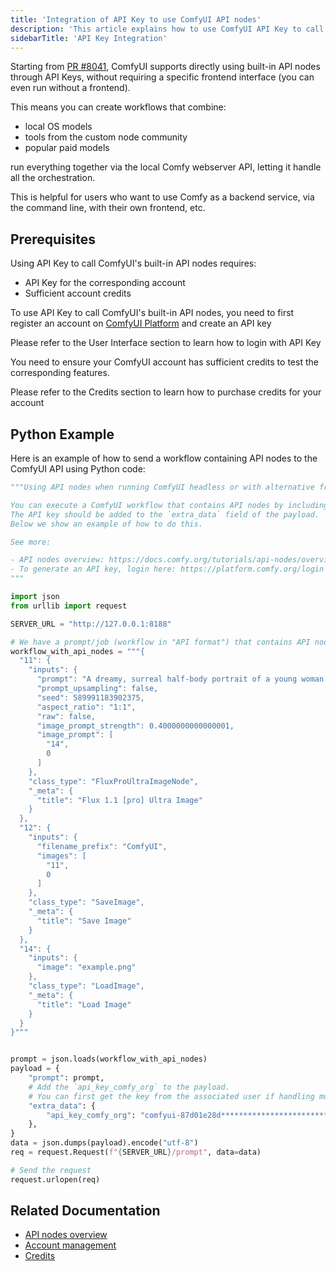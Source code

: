 ```yaml
---
title: 'Integration of API Key to use ComfyUI API nodes'
description: 'This article explains how to use ComfyUI API Key to call ComfyUI API nodes in headless mode'
sidebarTitle: 'API Key Integration'
---
```


Starting from [PR #8041](https://github.com/comfyanonymous/ComfyUI/pull/8041), ComfyUI supports directly using built-in API nodes through API Keys, without requiring a specific frontend interface (you can even run without a frontend).

This means you can create workflows that combine:
- local OS models
- tools from the custom node community
- popular paid models

run everything together via the local Comfy webserver API, letting it handle all the orchestration.

This is helpful for users who want to use Comfy as a backend service, via the command line, with their own frontend, etc.

## Prerequisites

Using API Key to call ComfyUI's built-in API nodes requires:
- API Key for the corresponding account
- Sufficient account credits

To use API Key to call ComfyUI's built-in API nodes, you need to first register an account on [ComfyUI Platform](https://platform.comfy.org/login) and create an API key

<Card title="Login with API Key" icon="link" href="/interface/user#logging-in-with-an-api-key">
Please refer to the User Interface section to learn how to login with API Key
</Card>

You need to ensure your ComfyUI account has sufficient credits to test the corresponding features.

<Card title="Credits" icon="link" href="/interface/credits">
Please refer to the Credits section to learn how to purchase credits for your account
</Card>


## Python Example

Here is an example of how to send a workflow containing API nodes to the ComfyUI API using Python code:

```python
"""Using API nodes when running ComfyUI headless or with alternative frontend

You can execute a ComfyUI workflow that contains API nodes by including an API key in the prompt.
The API key should be added to the `extra_data` field of the payload.
Below we show an example of how to do this.

See more:

- API nodes overview: https://docs.comfy.org/tutorials/api-nodes/overview
- To generate an API key, login here: https://platform.comfy.org/login
"""

import json
from urllib import request

SERVER_URL = "http://127.0.0.1:8188"

# We have a prompt/job (workflow in "API format") that contains API nodes.
workflow_with_api_nodes = """{
  "11": {
    "inputs": {
      "prompt": "A dreamy, surreal half-body portrait of a young woman meditating. She has a short, straight bob haircut dyed in pastel pink, with soft bangs covering her forehead. Her eyes are gently closed, and her hands are raised in a calm, open-palmed meditative pose, fingers slightly curved, as if levitating or in deep concentration. She wears a colorful dress made of patchwork-like pastel tiles, featuring clouds, stars, and rainbows. Around her float translucent, iridescent soap bubbles reflecting the rainbow hues. The background is a fantastical sky filled with cotton-candy clouds and vivid rainbow waves, giving the entire scene a magical, dreamlike atmosphere. Emphasis on youthful serenity, whimsical ambiance, and vibrant soft lighting.",
      "prompt_upsampling": false,
      "seed": 589991183902375,
      "aspect_ratio": "1:1",
      "raw": false,
      "image_prompt_strength": 0.4000000000000001,
      "image_prompt": [
        "14",
        0
      ]
    },
    "class_type": "FluxProUltraImageNode",
    "_meta": {
      "title": "Flux 1.1 [pro] Ultra Image"
    }
  },
  "12": {
    "inputs": {
      "filename_prefix": "ComfyUI",
      "images": [
        "11",
        0
      ]
    },
    "class_type": "SaveImage",
    "_meta": {
      "title": "Save Image"
    }
  },
  "14": {
    "inputs": {
      "image": "example.png"
    },
    "class_type": "LoadImage",
    "_meta": {
      "title": "Load Image"
    }
  }
}"""


prompt = json.loads(workflow_with_api_nodes)
payload = {
    "prompt": prompt,
    # Add the `api_key_comfy_org` to the payload.
    # You can first get the key from the associated user if handling multiple clients.
    "extra_data": {
        "api_key_comfy_org": "comfyui-87d01e28d*******************************************************"  # replace with actual key
    },
}
data = json.dumps(payload).encode("utf-8")
req = request.Request(f"{SERVER_URL}/prompt", data=data)

# Send the request
request.urlopen(req)

```

## Related Documentation

- [API nodes overview](https://docs.comfy.org/tutorials/api-nodes/overview)
- [Account management](https://docs.comfy.org/interface/user)
- [Credits](https://docs.comfy.org/interface/credits)